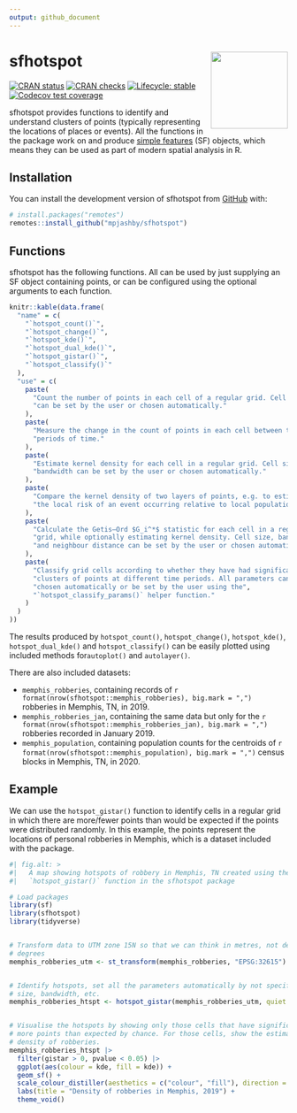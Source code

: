 ```yaml
---
output: github_document
---
```


<!-- README.md is generated from README.qmd. Please edit that file -->


# sfhotspot <img src='man/figures/logo.png' align="right" height="139">

<!-- badges: start -->
[![CRAN status](https://www.r-pkg.org/badges/version/sfhotspot)](https://CRAN.R-project.org/package=sfhotspot)
[![CRAN checks](https://badges.cranchecks.info/worst/sfhotspot.svg)](https://cran.r-project.org/web/checks/check_results_sfhotspot.html)
[![Lifecycle: stable](https://img.shields.io/badge/lifecycle-stable-brightgreen.svg)](https://lifecycle.r-lib.org/articles/stages.html#stable)
[![Codecov test coverage](https://codecov.io/gh/mpjashby/sfhotspot/graph/badge.svg)](https://app.codecov.io/gh/mpjashby/sfhotspot)
<!-- badges: end -->

sfhotspot provides functions to identify and understand clusters of points
(typically representing the locations of places or events). All the functions in
the package work on and produce [simple
features](https://r-spatial.github.io/sf/) (SF) objects, which means they can be
used as part of modern spatial analysis in R.


## Installation

You can install the development version of sfhotspot from 
[GitHub](https://github.com/) with:

``` r
# install.packages("remotes")
remotes::install_github("mpjashby/sfhotspot")
```


## Functions

sfhotspot has the following functions. All can be used by just supplying an SF
object containing points, or can be configured using the optional arguments to
each function.

```r
knitr::kable(data.frame(
  "name" = c(
    "`hotspot_count()`",
    "`hotspot_change()`",
    "`hotspot_kde()`", 
    "`hotspot_dual_kde()`", 
    "`hotspot_gistar()`",
    "`hotspot_classify()`"
  ),
  "use" = c(
    paste(
      "Count the number of points in each cell of a regular grid. Cell size",
      "can be set by the user or chosen automatically."
    ),
    paste(
      "Measure the change in the count of points in each cell between two",
      "periods of time."
    ),
    paste(
      "Estimate kernel density for each cell in a regular grid. Cell size and",
      "bandwidth can be set by the user or chosen automatically."
    ),
    paste(
      "Compare the kernel density of two layers of points, e.g. to estimate",
      "the local risk of an event occurring relative to local population."
    ),
    paste(
      "Calculate the Getis–Ord $G_i^*$ statistic for each cell in a regular",
      "grid, while optionally estimating kernel density. Cell size, bandwidth",
      "and neighbour distance can be set by the user or chosen automatically."
    ),
    paste(
      "Classify grid cells according to whether they have had significant",
      "clusters of points at different time periods. All parameters can be",
      "chosen automatically or be set by the user using the",
      "`hotspot_classify_params()` helper function."
    )
  )
))
```

The results produced by `hotspot_count()`, `hotspot_change()`, `hotspot_kde()`, 
`hotspot_dual_kde()` and `hotspot_classify()` can be easily plotted using 
included methods for`autoplot()` and `autolayer()`.

There are also included datasets: 

  * `memphis_robberies`, containing records of
    `r format(nrow(sfhotspot::memphis_robberies), big.mark = ",")` robberies in 
    Memphis, TN, in 2019. 
  * `memphis_robberies_jan`, containing the same data but only for the 
    `r format(nrow(sfhotspot::memphis_robberies_jan), big.mark = ",")` robberies 
    recorded in January 2019.
  * `memphis_population`, containing population counts for the centroids of
    `r format(nrow(sfhotspot::memphis_population), big.mark = ",")` census 
    blocks in Memphis, TN, in 2020.


## Example

We can use the `hotspot_gistar()` function to identify cells in a regular grid
in which there are more/fewer points than would be expected if the points were
distributed randomly. In this example, the points represent the locations of 
personal robberies in Memphis, which is a dataset included with the package.

```r
#| fig.alt: >
#|   A map showing hotspots of robbery in Memphis, TN created using the
#|   `hotspot_gistar()` function in the sfhotspot package

# Load packages
library(sf)
library(sfhotspot)
library(tidyverse)


# Transform data to UTM zone 15N so that we can think in metres, not decimal 
# degrees
memphis_robberies_utm <- st_transform(memphis_robberies, "EPSG:32615")


# Identify hotspots, set all the parameters automatically by not specifying cell 
# size, bandwidth, etc.
memphis_robberies_htspt <- hotspot_gistar(memphis_robberies_utm, quiet = TRUE)


# Visualise the hotspots by showing only those cells that have significantly
# more points than expected by chance. For those cells, show the estimated
# density of robberies.
memphis_robberies_htspt |> 
  filter(gistar > 0, pvalue < 0.05) |> 
  ggplot(aes(colour = kde, fill = kde)) +
  geom_sf() +
  scale_colour_distiller(aesthetics = c("colour", "fill"), direction = 1) +
  labs(title = "Density of robberies in Memphis, 2019") +
  theme_void()
```
